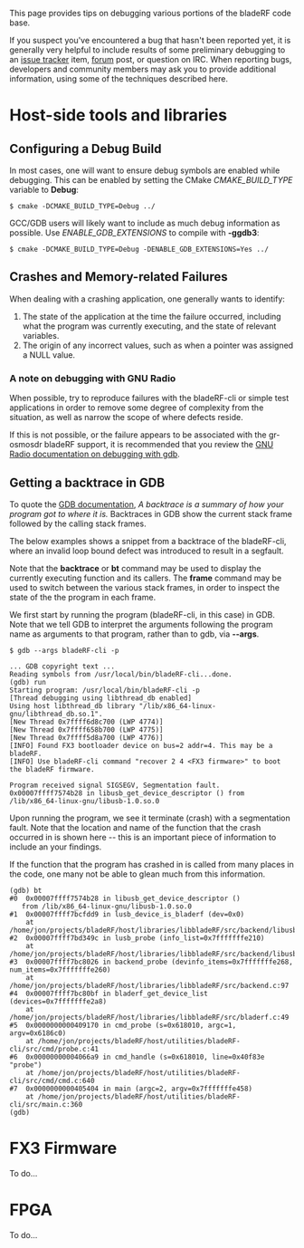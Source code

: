 This page provides tips on debugging various portions of the bladeRF code base. 

If you suspect you've encountered a bug that hasn't been reported yet, it is generally very helpful to include results of some preliminary debugging to an [https://github.com/Nuand/bladeRF/issues?direction=desc&sort=created&state=open issue tracker] item, [http://nuand.com/forums/ forum] post, or question on IRC. When reporting bugs, developers and community members may ask you to provide additional information, using some of the techniques described here.

= Host-side tools and libraries =

== Configuring a Debug Build ==
In most cases, one will want to ensure debug symbols are enabled while debugging. This can be enabled by setting the CMake <i>CMAKE_BUILD_TYPE</i> variable to <b>Debug</b>: 

<code>$ cmake -DCMAKE_BUILD_TYPE=Debug ../</code>

GCC/GDB users will likely want to include as much debug information as possible. Use <i>ENABLE_GDB_EXTENSIONS</i> to compile with <b>-ggdb3</b>: 

<code>$ cmake -DCMAKE_BUILD_TYPE=Debug -DENABLE_GDB_EXTENSIONS=Yes ../</code>

== Crashes and Memory-related Failures ==
When dealing with a crashing application, one generally wants to identify:
# The state of the application at the time the failure occurred, including what the program was currently executing, and the state of relevant variables.
# The origin of any incorrect values, such as when a pointer was assigned a NULL value.

=== A note on debugging with GNU Radio === 
When possible, try to reproduce failures with the bladeRF-cli or simple test applications in order to remove some degree of complexity from the situation, as well as narrow the scope of where defects reside.

If this is not possible, or the failure appears to be associated with the gr-osmosdr bladeRF support, it is recommended that you review the [http://gnuradio.org/redmine/projects/gnuradio/wiki/TutorialsDebugging#Tutorial-Using-gdb-with-Pythonic-GR-applications GNU Radio documentation on debugging with gdb].

== Getting a backtrace in GDB ==
To quote the [http://sourceware.org/gdb/onlinedocs/gdb/Backtrace.html GDB documentation], <i>A backtrace is a summary of how your program got to where it is.</i>  Backtraces in GDB show the current stack frame followed by the calling stack frames.

The below examples shows a snippet from a backtrace of the bladeRF-cli, where an invalid loop bound defect was introduced to result in a segfault.  

Note that the <b>backtrace</b> or <b>bt</b> command may be used to display the currently executing function and its callers.  The <b>frame</b> command may be used to switch between the various stack frames, in order to inspect the state of the the program in each frame.

We first start by running the program (bladeRF-cli, in this case) in GDB.  Note that we tell GDB to interpret the arguments following the program name as arguments to that program, rather than to gdb, via <b>--args</b>.

<pre>
$ gdb --args bladeRF-cli -p   

... GDB copyright text ...
Reading symbols from /usr/local/bin/bladeRF-cli...done.
(gdb) run
Starting program: /usr/local/bin/bladeRF-cli -p
[Thread debugging using libthread_db enabled]
Using host libthread_db library "/lib/x86_64-linux-gnu/libthread_db.so.1".
[New Thread 0x7ffff6d8c700 (LWP 4774)]
[New Thread 0x7ffff658b700 (LWP 4775)]
[New Thread 0x7ffff5d8a700 (LWP 4776)]
[INFO] Found FX3 bootloader device on bus=2 addr=4. This may be a bladeRF.
[INFO] Use bladeRF-cli command "recover 2 4 <FX3 firmware>" to boot the bladeRF firmware.

Program received signal SIGSEGV, Segmentation fault.
0x00007ffff7574b28 in libusb_get_device_descriptor () from /lib/x86_64-linux-gnu/libusb-1.0.so.0
</pre>

Upon running the program, we see it terminate (crash) with a segmentation fault. Note that the location and name of the function that the crash occurred in is shown here -- this is an important piece of information to include an your findings.  

If the function that the program has crashed in is called from many places in the code, one many not be able to glean much from this information.

<pre>
(gdb) bt
#0  0x00007ffff7574b28 in libusb_get_device_descriptor ()
   from /lib/x86_64-linux-gnu/libusb-1.0.so.0
#1  0x00007ffff7bcfdd9 in lusb_device_is_bladerf (dev=0x0)
    at /home/jon/projects/bladeRF/host/libraries/libbladeRF/src/backend/libusb.c:265
#2  0x00007ffff7bd349c in lusb_probe (info_list=0x7fffffffe210)
    at /home/jon/projects/bladeRF/host/libraries/libbladeRF/src/backend/libusb.c:2003
#3  0x00007ffff7bc8026 in backend_probe (devinfo_items=0x7fffffffe268, num_items=0x7fffffffe260)
    at /home/jon/projects/bladeRF/host/libraries/libbladeRF/src/backend.c:97
#4  0x00007ffff7bc80bf in bladerf_get_device_list (devices=0x7fffffffe2a8)
    at /home/jon/projects/bladeRF/host/libraries/libbladeRF/src/bladerf.c:49
#5  0x0000000000409170 in cmd_probe (s=0x618010, argc=1, argv=0x6186c0)
    at /home/jon/projects/bladeRF/host/utilities/bladeRF-cli/src/cmd/probe.c:41
#6  0x00000000004066a9 in cmd_handle (s=0x618010, line=0x40f83e "probe")
    at /home/jon/projects/bladeRF/host/utilities/bladeRF-cli/src/cmd/cmd.c:640
#7  0x0000000000405404 in main (argc=2, argv=0x7fffffffe458)
    at /home/jon/projects/bladeRF/host/utilities/bladeRF-cli/src/main.c:360
(gdb) 
</pre>


= FX3 Firmware =

To do...

= FPGA =

To do...
